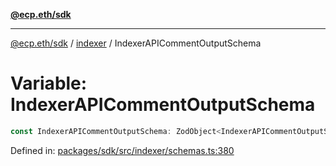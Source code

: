 [**@ecp.eth/sdk**](../../index.mdx)

***

[@ecp.eth/sdk](/sdk-reference/index.mdx) / [indexer](/sdk-reference/indexer/index.mdx) / IndexerAPICommentOutputSchema

# Variable: IndexerAPICommentOutputSchema

```ts
const IndexerAPICommentOutputSchema: ZodObject<IndexerAPICommentOutputSchemaType>;
```

Defined in: [packages/sdk/src/indexer/schemas.ts:380](https://github.com/ecp-eth/comments-monorepo/blob/main/packages/sdk/src/indexer/schemas.ts#L380)
